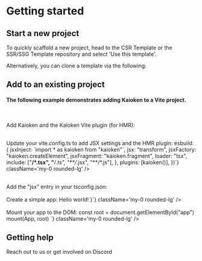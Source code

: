 
# Getting started

<h2 id="start-a-new-project">Start a new project</h2>

To quickly scaffold a new project, head to the <ExternalLink href="https://github.com/CrimsonChi/kaioken-csr-template.git">CSR Template</ExternalLink>
or the <ExternalLink href="https://github.com/CrimsonChi/kaioken-ssr-template.git">SSR/SSG Template</ExternalLink> repository
and select 'Use this template'.

<span>Alternatively, you can clone a template via the following:</span>
<div className="not-prose">
  <GitCloneCode />
</div>

<h2 id="add-to-an-existing-project">Add to an existing project</h2>
<h4>The following example demonstrates adding Kaioken to a Vite project.</h4>

<br />

<span>Add Kaioken and the Kaioken Vite plugin (for HMR):</span>
<div className="no-prose">
  <CodeBlock
    lang="bash"
    copy
    className="my-0 rounded-lg"
    code={`pnpm add kaioken
pnpm add vite-plugin-kaioken -D`}
  />
</div>

<br />

<div className="no-prose">
  <span>Update your vite.config.ts to add JSX settings and the HMR plugin:</span>
  <CodeBlock
   lang="ts"
   copy
   code={`import { defineConfig } from "vite"

  esbuild: {
    jsxInject: \`import * as kaioken from "kaioken"\`,
    jsx: "transform",
    jsxFactory: "kaioken.createElement",
    jsxFragment: "kaioken.fragment",
    loader: "tsx",
    include: ["**/*.tsx", "**/*.ts", "**/*.jsx", "**/*.js"],
  },
  plugins: [kaioken()],
})`} className='my-0 rounded-lg' />
</div>

<br />

<div className="no-prose">
  <span>Add the "jsx" entry in your tsconfig.json:</span>
  <CodeBlock
    lang="json"
    code={`{
  "compilerOptions": {
    ...
    "jsx": "preserve"
    ...
  }
}`}
    className="my-0 rounded-lg"
  />
</div>

<br />

<div className="no-prose">
  <span>Create a simple app:</span>
  <CodeBlock 
    lang="jsx"
    copy
    code={`export function App() {
  return <h1>Hello world!</h1>
}`} className='my-0 rounded-lg' />

</div>

<br />

<div className="no-prose">
  <span>Mount your app to the DOM:</span>
  <CodeBlock 
    lang="ts"
    copy
    code={`import { mount } from "kaioken"

const root = document.getElementById("app")
mount(App, root)
`} className='my-0 rounded-lg' />

</div>

<h2 id="getting-help">Getting help</h2>

Reach out to us or get involved on <ExternalLink href="https://discord.com/channels/1206182768342597684/1210408910159351818">Discord</ExternalLink>
